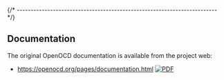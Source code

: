 
{/* ------------------------------------------------------------------------ */}

## Documentation

The original OpenOCD documentation is available from the project web:

- https://openocd.org/pages/documentation.html [![PDF](/img/pdf-24.png)](https://openocd.org/doc/pdf/openocd.pdf)
